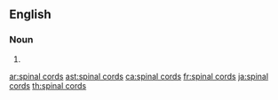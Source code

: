 ==English==

===Noun===
{{head|en|noun plural form|head=[[spinal]] [[cord]]s}}

# {{plural of|spinal cord|lang=en}}

[[ar:spinal cords]]
[[ast:spinal cords]]
[[ca:spinal cords]]
[[fr:spinal cords]]
[[ja:spinal cords]]
[[th:spinal cords]]